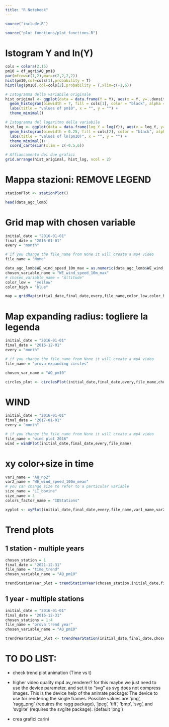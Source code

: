 ```yaml
---
title: "R Notebook"
---
```


```r
source("include.R")
```

```r
source("plot functions/plot_functions.R")
```

# Istogram Y and ln(Y)

```r
cols = colora(2,15)
pm10 = df_agri$AQ_pm10
par(mfrow=c(1,2),mar=c(2,2,2,2))
hist(pm10,col=cols[1],probability = T)
hist(log(pm10),col=cols[2],probability = T,xlim=c(-1,6))
```


```r
# Istogramma della variabile originale
hist_original <- ggplot(data = data.frame(Y = Y), aes(x = Y, y=..density..)) +
  geom_histogram(binwidth = 7, fill = cols[1], color = "black", alpha = 0.7) +
  labs(title = "values of pm10", x = "", y = "") +
  theme_minimal()

# Istogramma del logaritmo della variabile
hist_log <- ggplot(data = data.frame(log_Y = log(Y)), aes(x = log_Y, y=..density..)) +
  geom_histogram(binwidth = 0.25, fill = cols[2], color = "black", alpha = 0.7) +
  labs(title = "values of ln(pm10)", x = "", y = "") +
  theme_minimal()+
  coord_cartesian(xlim = c(-0.5,6))

# Affiancamento dei due grafici
grid.arrange(hist_original, hist_log, ncol = 2)
```



# Mappa stazioni: REMOVE LEGEND
```r
stationPlot <- stationPlot()
```


```r
head(data_agc_lomb)
```

# Grid map with chosen variable 
```r
initial_date = "2016-01-01"
final_date = "2016-01-01"
every = "month"

# if you change the file_name from None it will create a mp4 video
file_name = "None"

data_agc_lomb$WE_wind_speed_10m_max = as.numeric(data_agc_lomb$WE_wind_speed_10m_max)
chosen_variable_name = "WE_wind_speed_10m_max"
# chosen_variable_name = "Altitude"
color_low =  "yellow"
color_high = "blue"

map = gridMap(initial_date,final_date,every,file_name,color_low,color_high,chosen_variable_name)
```


#  Map expanding radius: togliere la legenda

```r
initial_date = "2016-01-01"
final_date = "2016-12-01"
every = "month"

# if you change the file_name from None it will create a mp4 video
file_name = "prova expanding circles"

chosen_var_name = "AQ_pm10" 

circles_plot <- circlesPlot(initial_date,final_date,every,file_name,chosen_var_name)
```


# WIND  

```r
initial_date = "2016-01-01"
final_date = "2017-01-01"
every = "month"

# if you change the file_name from None it will create a mp4 video
file_name = "wind plot 2016"
wind = windPlot(initial_date,final_date,every,file_name)
```


# xy color+size in time
```r
var1_name = "AQ_no2"
var2_name = "WE_wind_speed_100m_mean"
# you can change size to refer to a particular variable
size_name = "LI_bovine"
size_name = 3
colors_factor_name = "IDStations"

xyplot <- xyPlot(initial_date,final_date,every,file_name,var1_name,var2_name,size_name,colors_factor_name)

```
# Trend plots
## 1 station - multiple years

```r
chosen_station = 1
final_date = "2021-12-31"
file_name = "time_trend"
chosen_variable_name = "AQ_pm10"

trendStationYear_plot = trendStationYear(chosen_station,initial_date,final_date,file_name,chosen_variable_name)
```



## 1 year - multiple stations
```r
initial_date = "2016-01-01"
final_date = "2016-12-31"
chosen_stations = 1:4
file_name = "prova trend year"
chosen_variable_name = "AQ_pm10"

trendYearStation_plot <- trendYearStation(initial_date,final_date,chosen_stations,file_name,chosen_variable_name)
```


# TO DO LIST:
- check trend plot animation (Time vs t)

- higher video quality mp4 av_renderer?
	for this maybe we just need to use the device parameter, and set it to "svg" as svg does
	not compress images. This is the device help of the animate package:
	The device to use for rendering the single frames.
	Possible values are 'png', 'ragg_png' (requires the ragg package), 'jpeg',
	'tiff', 'bmp', 'svg', and 'svglite' (requires the svglite package). (default 'png')

- crea grafici carini







